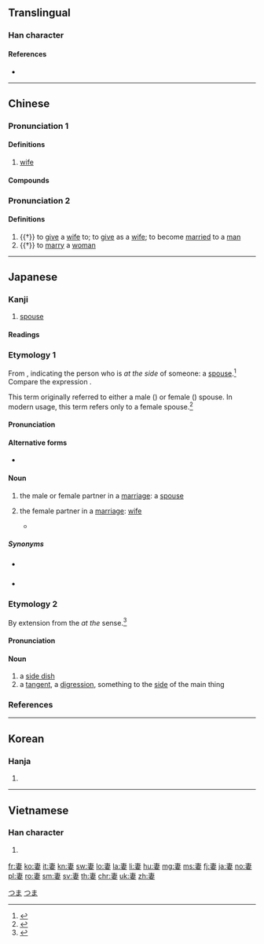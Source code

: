 {{character info/new}}
==Translingual==

===Han character===
{{Han char|rn=38|rad=女|as=05|sn=8|four=50404|canj=JLV|ids=⿱⿻一肀女}}

====References====
* {{Han ref|kx=0257.300|dkj=06140|dj=0522.250|hdz=21036.020|uh=59BB|ud=22971|bh=A964|bd=43364}}

----

==Chinese==
{{zh-forms}}

===Pronunciation 1===
{{zh-pron
|m=qī
|c=cai1
|h=pfs=chhî
|md=chă̤
|mn=chhe
|w=1qi
|mc=1
|oc=1,1
|cat=n
}}

====Definitions====
{{zh-hanzi}}

# [[wife]]

====Compounds====
{{zh-der|妻女|夫妻店|借妻|嬌妻美妾|妻小|妻管嚴|妻離子散|偎妻靠婦|寡妻|妻舅|令妻|停妻再娶|夫妻關係|妻孥|夫貴妻榮|妻親|兄弟共妻|妻室|出妻|妻黨|下堂妻|愛妻|妻姊妹婚|夫妻反目|忌妻|徙宅忘妻|夫妻相|夫榮妻顯|山妻|夫榮妻貴|夫妻|封妻廕子|下妻|小妻|兩婦三妻|孀妻|嫡妻|娶妻|妻子|妻妾|妻兒|夫妻兩口|妻梅子鶴|妻以夫貴|初妻|娶妻生子|大婦小妻|後妻|休妻|嬌妻|傍妻|妻兒老小|前妻|兒女夫妻|患難夫妻|三妻四妾|次妻|指腳夫妻|焦仲卿妻|殺妻求將|空中夫妻|活人妻|玄妻|旁妻|秋胡戲妻|柴米夫妻|正妻|未婚妻|拋妻別子|梅妻鶴子|杞梁妻|蒸藜出妻|挑妻窩夫|頭妻|糟糠妻|首妻|髮妻|蔭子封妻|賢妻|繼妻|老夫妻|腳頭妻|買妻恥樵|糟糠之妻|露水夫妻|花燭夫妻|賢妻良母|荊妻|老夫老妻|雇妻鬻子|結髮夫妻|逃妻|賣妻鬻子|質妻鬻子|萊妻|腹婚妻}}

===Pronunciation 2===
{{zh-pron
|m=qì
|c=cai3
|mc=2
|oc=2,2
|cat=v
}}

====Definitions====
{{zh-hanzi}}

# {{†}} to [[give]] a [[wife]] to; to [[give]] as a [[wife]]; to become [[married]] to a [[man]]
# {{†}} to [[marry]] a [[woman]]

----

==Japanese==

===Kanji===
{{ja-kanji|grade=5|rs=女05}}

# [[spouse]]

====Readings====
{{ja-readings
|goon=[[さい]] (sai)
|kanon=[[せい]] (sei)
|kun=[[つま]] (tsuma), [[めあわせる]] ([[妻せる]], [[妻合わせる]], meawaseru)
}}

===Etymology 1===
{{ja-kanjitab|yomi=k|つま}}
From {{m|ja|端|tr=tsuma||side, edge}}, indicating the person who is ''at the side'' of someone: a [[spouse]].<ref name="KDJ">{{R:Kokugo Dai Jiten}}</ref>  Compare the {{etyl|en|-}} expression {{m|en|better half}}.

This term originally referred to either a male ({{m|en|husband}}) or female ({{m|en|wife}}) spouse.  In modern usage, this term refers only to a female spouse.<ref name="KDJ">{{R:Kokugo Dai Jiten}}</ref>

====Pronunciation====
{{ja-pron|yomi=k|つま|acc=1|acc_ref=DJR}}

====Alternative forms====
* {{ja-l|夫}} {{qualifier|archaic}}

====Noun====
{{ja-noun|つま}}

# {{lb|ja|sort=つま|archaic}} the male or female partner in a [[marriage]]: a [[spouse]]
# {{lb|ja|sort=つま|humble|only refers to one's own}} the female partner in a [[marriage]]: [[wife]]
#* {{quote-book
|language=Japanese
|location=Tokyo
|publisher=Kodansha
|author={{w|Osamu Tezuka}}
|title={{w|ブラック・ジャック|{{lang|ja|ブラック・ジャック}}|lang=ja}}
|trans-title={{w|Black Jack (manga)|Black Jack}}
|date=February 15 1999
|origdate=June 20 1983
|isbn=4-06-108768-1
|volume=18
|page=176
|edition=8th
|chapter={{lang|ja|未知への挑戦}}
|trans-chapter=A Challenge of the Third Kind
|passage={{ja-usex|先%生………………'''私の妻'''は美しいでしょう？|^せん%せい……………… '''^わたし の つま''' は うつくし.い でしょう？|Doctor……………… Do you think '''my wife''' is beautiful?}}<br>{{ja-usex|ああ！すばらしい美%人ですよ！|^ああ！ ^すばらし.い び%じん です よ！|Sure! She's a gorgeous lady!}}<br>{{ja-usex|でしょう？なにしろ昨%年のミス・イウレガだったのですから|^でしょう？ ^なにしろ さく%ねん の ^ミス・^イウレガ だった の です から|I know, right? She was last year's Miss Iurega after all}}}}
=====Synonyms=====
* {{sense|one’s own wife}} {{m|ja|家内|tr=kanai}}
* {{sense|spouse in general}} {{m|ja|配偶者|tr=haigūsha}}

===Etymology 2===
{{ja-kanjitab|yomi=k|つま}}
By extension from the ''at the'' {{m|en|side}} sense.<ref name="KDJ">{{R:Kokugo Dai Jiten}}</ref>

====Pronunciation====
{{ja-pron|yomi=k|つま|acc=2|acc_ref=DJR}}

====Noun====
{{ja-noun|つま}}

# a [[side dish]]
# a [[tangent]], a [[digression]], something to the [[side]] of the main thing

===References===
<references/>

[[Category:Japanese basic words|つま]]
[[Category:ja:Family|つま]]

----

==Korean==

===Hanja===
{{ko-hanja|hangeul=처|rv=cheo|mr=ch'ŏ}}

# {{defn|lang=ko|sort=女05}}

----

==Vietnamese==

===Han character===
{{vi-hantu|[[thê]], [[thế]]|rs=女05}}

# {{defn|lang=vi|sort=女05}}

[[fr:妻]]
[[ko:妻]]
[[it:妻]]
[[kn:妻]]
[[sw:妻]]
[[lo:妻]]
[[la:妻]]
[[li:妻]]
[[hu:妻]]
[[mg:妻]]
[[ms:妻]]
[[fj:妻]]
[[ja:妻]]
[[no:妻]]
[[pl:妻]]
[[ro:妻]]
[[sm:妻]]
[[sv:妻]]
[[th:妻]]
[[chr:妻]]
[[uk:妻]]
[[zh:妻]]